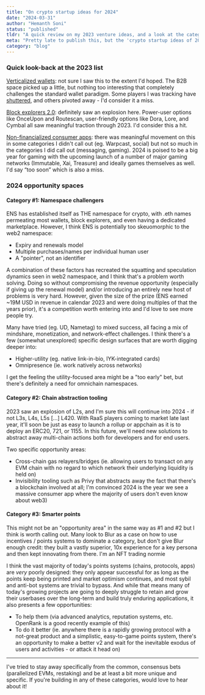 ```yaml
---
title: "On crypto startup ideas for 2024"
date: "2024-03-31"
author: "Hemanth Soni"
status: "published"
tldr: "A quick review on my 2023 venture ideas, and a look at the categories I'm most excited about for 2024: namespace challengers, chain abstraction tooling, and smarter points systems."
meta: "Pretty late to publish this, but the 'crypto startup ideas of 2023' post was my most popular by far from the past year, so figured I'd take a crack at 2024 as well."
category: "blog"
---
```


### Quick look-back at the 2023 list
<u>Verticalized wallets</u>: not sure I saw this to the extent I'd hoped. The B2B space picked up a little, but nothing too interesting that completely challenges the standard wallet paradigm. Some players I was tracking have [shuttered](https://www.soho.xyz/), and others pivoted away - I'd consider it a miss.

<u>Block explorers 2.0</u>: definitely saw an explosion here. Power-user options like OnceUpon and Routescan, user-friendly options like Dora, Lore, and Cymbal all saw meaningful traction through 2023. I'd consider this a hit.

<u>Non-financialized consumer apps</u>: there was meaningful movement on this in some categories I didn't call out (eg. Warpcast, social) but not so much in the categories I did call out (messaging, gaming). 2024 is poised to be a big year for gaming with the upcoming launch of a number of major gaming networks (Immutable, Xai, Treasure) and ideally games themselves as well. I'd say “too soon” which is also a miss.

### 2024 opportunity spaces

#### Category #1: Namespace challengers
ENS has established itself as THE namespace for crypto, with .eth names permeating most wallets, block explorers, and even having a dedicated marketplace. However, I think ENS is potentially too skeuomorphic to the web2 namespace:

- Expiry and renewals model
- Multiple purchases/names per individual human user
- A "pointer", not an identifier

A combination of these factors has recreated the squatting and speculation dynamics seen in web2 namespace, and I think that's a problem worth solving. Doing so without compromising the revenue opportunity (especially if giving up the renewal model) and/or introducing an entirely new host of problems is very hard. However, given the size of the prize (ENS earned ~19M USD in revenue in calendar 2023 and were doing multiples of that the years prior), it's a competition worth entering into and I'd love to see more people try.

Many have tried (eg. <LinkExternal href="https://unstoppabledomains.com/">UD</LinkExternal>, <LinkExternal href="https://nametag.org/">Nametag</LinkExternal>) to mixed success, all facing a mix of mindshare, monetization, and network-effect challenges. I think there's a few (somewhat unexplored) specific design surfaces that are worth digging deeper into:

- Higher-utility (eg. native link-in-bio, IYK-integrated cards)
- Omnipresence (ie. work natively across networks)

I get the feeling the utility-focused area might be a "too early" bet, but there's definitely a need for omnichain namespaces.

#### Category #2: Chain abstraction tooling
2023 saw an explosion of L2s, and I'm sure this will continue into 2024 - if not L3s, L4s, L5s [...] L420. With RaaS players coming to market late last year, it'll soon be just as easy to launch a rollup or appchain as it is to deploy an ERC20, 721, or 1155. In this future, we'll need new solutions to abstract away multi-chain actions both for developers and for end users.

Two specific opportunity areas:
- Cross-chain gas relayers/bridges (ie. allowing users to transact on any EVM chain with no regard to which network their underlying liquidity is held on)
- Invisibility tooling such as <LinkExternal href="https://privy.io/">Privy</LinkExternal> that abstracts away the fact that there's a blockchain involved at all; I'm convinced 2024 is the year we see a massive consumer app where the majority of users don't even know about web3)

#### Category #3: Smarter points
This might not be an "opportunity area" in the same way as #1 and #2 but I think is worth calling out. Many look to Blur as a case on how to use incentives / points systems to dominate a category, but don't give Blur enough credit: they built a vastly superior, 10x experience for a key persona and then kept innovating from there. I'm an NFT trading normie 

I think the vast majority of today's points systems (chains, protocols, apps) are *very* poorly designed: they only appear successful for as long as the points keep being printed and market optimism continues, and most sybil and anti-bot systems are trivial to bypass. And while that means many of today's growing projects are going to deeply struggle to retain and grow their userbases over the long-term and build truly enduring applications, it also presents a few opportunities:
- To help them (via advanced analytics, reputation systems, etc. <LinkExternal href="https://openrank.com/">OpenRank</LinkExternal> is a good recently example of this)
- To do it better (ie. anywhere there is a rapidly growing protocol with a not-great product and a simplistic, easy-to-game points system, there's an opportunity to make a better v2 and wait for the inevitable exodus of users and activities - or attack it head on)

---

I've tried to stay away specifically from the common, consensus bets (parallelized EVMs, restaking) and be at least a bit more unique and specific. If you're building in any of these categories, would love to hear about it!